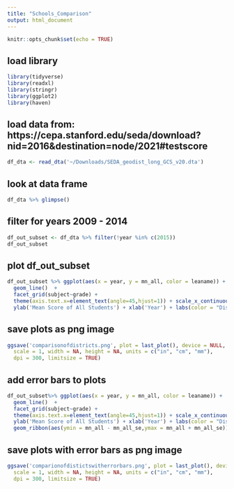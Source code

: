```yaml
---
title: "Schools_Comparison"
output: html_document
---
```


```r
knitr::opts_chunk$set(echo = TRUE)
```

## load library

```r
library(tidyverse)
library(readxl)
library(stringr)
library(ggplot2)
library(haven)
```

## load data from: https://cepa.stanford.edu/seda/download?nid=2016&destination=node/2021#testscore

```r
df_dta <- read_dta('~/Downloads/SEDA_geodist_long_GCS_v20.dta')
```

## look at data frame
```r
df_dta %>% glimpse()
```
## filter for years 2009 - 2014
```r
df_out_subset <- df_dta %>% filter(!year %in% c(2015))
df_out_subset
```

## plot df_out_subset
```r
df_out_subset %>% ggplot(aes(x = year, y = mn_all, color = leaname)) +
  geom_line()  +
  facet_grid(subject~grade) +
  theme(axis.text.x=element_text(angle=45,hjust=1)) + scale_x_continuous(breaks=c(2008,2010,2012,2014)) +
  ylab('Mean Score of All Students') + xlab('Year') + labs(color = "District") 
```
## save plots as png image
```r
ggsave('comparisonofdistricts.png', plot = last_plot(), device = NULL, path = NULL,
  scale = 1, width = NA, height = NA, units = c("in", "cm", "mm"),
  dpi = 300, limitsize = TRUE)
```
## add error bars to plots
```r
df_out_subset%>% ggplot(aes(x = year, y = mn_all, color = leaname)) +
  geom_line()  +
  facet_grid(subject~grade) +
  theme(axis.text.x=element_text(angle=45,hjust=1)) + scale_x_continuous(breaks=c(2008,2010,2012,2014)) +
  ylab('Mean Score of All Students') + xlab('Year') + labs(color = "District") +
  geom_ribbon(aes(ymin = mn_all - mn_all_se,ymax = mn_all + mn_all_se)) 
```
## save plots with error bars as png image
```r
ggsave('comparionofdistictswitherrorbars.png', plot = last_plot(), device = NULL, path = NULL,
  scale = 1, width = NA, height = NA, units = c("in", "cm", "mm"),
  dpi = 300, limitsize = TRUE)
```

